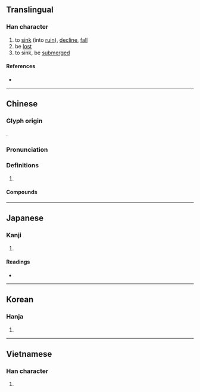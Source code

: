 {{character info/new}}
{{also|沦}}
==Translingual==

===Han character===
{{Han char|rn=85|rad=水|as=08|sn=11|four=38127|canj=EOMB|ids=⿰氵侖}}

# to [[sink]] (into [[ruin]]), [[decline]], [[fall]]
# be [[lost]]
# to sink, be [[submerge]]d

====References====
* {{Han ref|kx=0631.060|dkj=17675|dj=1033.100|hdz=31653.050|uh=6DEA|ud=28138|bh=B25F|bd=45663}}

----

==Chinese==
{{zh-forms|s=沦}}

===Glyph origin===
{{Han etym}}
{{Han compound|水|侖|t1=water|c1=s|c2=p|ls=psc}}.

===Pronunciation===
{{zh-pron
|m=lún
|c=leon4
|h=pfs=
|md=
|mn=lûn
|w=
|mc=y
|oc=y
|cat=v
}}

===Definitions===
{{zh-hanzi}}

# {{rfdef|lang=zh}}

====Compounds====
{{zh-der|奫淪|沉淪|浹髓淪肌|浹髓淪膚|淪亡|淪喪|淪敗|淪替|淪棄|淪波舟|淪漣|淪漪|淪肌浹髓|淪胥|淪落|淪落人|淪跡|淪陷|淪陷區|混淪|渾淪|漂淪|鄧虜淪敦|隱淪|鱗淪|鶻淪}}

----

==Japanese==

===Kanji===
{{ja-kanji|grade=|rs=水08}}

# {{defn|lang=ja|sort=水08}}

====Readings====
* {{ja-readings|on=[[りん]] (rin), [[ろん]] (ron)|kun=[[しずむ]] (shizumu)}}

----

==Korean==

===Hanja===
{{ko-hanja|hangeul=[[륜]]>[[윤]], [[논]]|eumhun=|rv=ryun>yun, non|mr=ryun>yun, non|y=lyun>yun, non}}

# {{defn|lang=ko|sort=水08}}

----

==Vietnamese==

===Han character===
{{vi-readings|rs=水08| hanviet = lún}}

# {{defn|lang=vi|sort=水08}}
